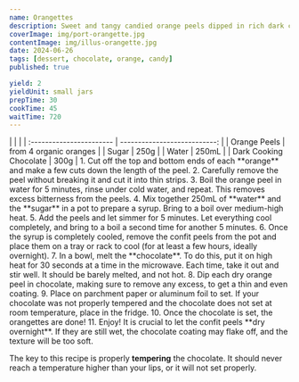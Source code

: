 ```yaml
---
name: Orangettes
description: Sweet and tangy candied orange peels dipped in rich dark chocolate.
coverImage: img/port-orangette.jpg
contentImage: img/illus-orangette.jpg
date: 2024-06-26
tags: [dessert, chocolate, orange, candy]
published: true

yield: 2
yieldUnit: small jars
prepTime: 30
cookTime: 45
waitTime: 720
---
```


<Ingredients>
|                          |                              |
| :----------------------- | ---------------------------: |
| Orange Peels             | from 4 organic oranges       |
| Sugar                    | 250g                         |
| Water                    | 250mL                        |
| Dark Cooking Chocolate   | 300g                         |
</Ingredients>

<Instructions>
1. Cut off the top and bottom ends of each **orange** and make a few cuts down the length of the peel.
2. Carefully remove the peel without breaking it and cut it into thin strips.
3. Boil the orange peel in water for 5 minutes, rinse under cold water, and repeat. This removes excess bitterness from the peels.
4. Mix together 250mL of **water** and the **sugar** in a pot to prepare a syrup. Bring to a boil over medium-high heat.
5. Add the peels and let simmer for 5 minutes. Let everything cool completely, and bring to a boil a second time for another 5 minutes.
6. Once the syrup is completely cooled, remove the confit peels from the pot and place them on a tray or rack to cool (for at least a few hours, ideally overnight).
7. In a bowl, melt the **chocolate**. To do this, put it on high heat for 30 seconds at a time in the microwave. Each time, take it out and stir well. It should be barely melted, and not hot.
8. Dip each dry orange peel in chocolate, making sure to remove any excess, to get a thin and even coating.
9. Place on parchment paper or aluminum foil to set. If your chocolate was not properly tempered and the chocolate does not set at room temperature, place in the fridge.
10. Once the chocolate is set, the orangettes are done!
11. Enjoy!
</Instructions>

<InfoBox title="Tip!">
It is crucial to let the confit peels **dry overnight**. If they are still wet, the chocolate coating may flake off, and the texture will be too soft.

The key to this recipe is properly **tempering** the chocolate. It should never reach a temperature higher than your lips, or it will not set properly.
</InfoBox>
